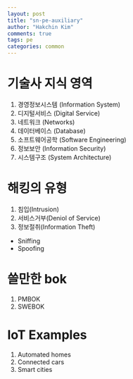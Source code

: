 ```yaml
---
layout: post
title: "sn-pe-auxiliary"
author: "Hakchin Kim"
comments: true
tags: pe
categories: common
---
```


# 기술사 지식 영역
1. 경영정보시스템 (Information System)
1. 디지털서비스 (Digital Service)
1. 네트워크 (Networks)
1. 데이터베이스 (Database)
1. 소프트웨어공학 (Software Engineering)
1. 정보보안 (Information Security)
1. 시스템구조 (System Architecture)


# 해킹의 유형
1. 침입(Intrusion)
1. 서비스거부(Deniol of Service)
1. 정보절취(Information Theft)
* Sniffing
* Spoofing

# 쓸만한 bok
1. PMBOK
1. SWEBOK

# IoT Examples
1. Automated homes
1. Connected cars
1. Smart cities

